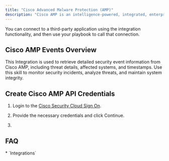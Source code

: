 ```yaml
---
title: "Cisco Advanced Malware Protection (AMP)"
description: "Cisco AMP is an intelligence-powered, integrated, enterprise-class advanced malware analysis and protection solution."
---
```


<Tip>
  You can connect to a third-party application using the integration functionality, and then use your playbook to call that connection.
</Tip>

## Cisco AMP Events Overview

This Integration is used to retrieve detailed security event information from Cisco AMP, including threat details, affected systems, and timestamps. Use this skill to monitor security incidents, analyze threats, and maintain system integrity.

## Create Cisco AMP API Credentials

1. Login to the [Cisco Security Cloud Sign On](https://console.amp.cisco.com/api_credentials).

2. Provide the necessary credentials and click Continue.

3.

## FAQ

<Accordion title="What else than Integrations?">
  * `Integrations`
</Accordion>